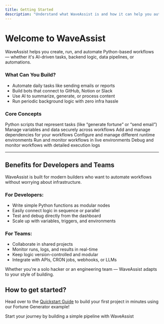 ```yaml
---
title: Getting Started
description: "Understand what WaveAssist is and how it can help you automate workflows with ease."
---
```


# Welcome to WaveAssist

WaveAssist helps you create, run, and automate Python-based workflows — whether it's AI-driven tasks, backend logic, data pipelines, or automations.

### What Can You Build?

- Automate daily tasks like sending emails or reports
- Build bots that connect to GitHub, Notion or Slack
- Use AI to summarize, generate, or process content
- Run periodic background logic with zero infra hassle

### Core Concepts

<CardGroup cols={2}>
	<Card title="Nodes" icon="diagram-project" href="./core-concepts/nodes">
		Python scripts that represent tasks (like “generate fortune” or “send email”)
	</Card>
	<Card title="Data" icon="database" href="./core-concepts/data">
		Manage variables and data securely across workflows
	</Card>
	<Card title="Packages" icon="box" href="./core-concepts/packages">
		Add and manage dependencies for your workflows
	</Card>
	<Card title="Environments" icon="cubes" href="./core-concepts/environments">
		Configure and manage different runtime environments
	</Card>
	<Card title="Deployments" icon="cloud" href="./core-concepts/deployments">
		Run and monitor workflows in live environments
	</Card>
	<Card title="Logs" icon="file-lines" href="./core-concepts/logs">
		Debug and monitor workflows with detailed execution logs
	</Card>
</CardGroup>

---

## Benefits for Developers and Teams

WaveAssist is built for modern builders who want to automate workflows without worrying about infrastructure.

### For Developers:

- Write simple Python functions as modular nodes
- Easily connect logic in sequence or parallel
- Test and debug directly from the dashboard
- Scale up with variables, triggers, and environments

### For Teams:

- Collaborate in shared projects
- Monitor runs, logs, and results in real-time
- Keep logic version-controlled and modular
- Integrate with APIs, CRON jobs, webhooks, or LLMs

Whether you're a solo hacker or an engineering team — WaveAssist adapts to your style of building.

## How to get started?

Head over to the [Quickstart Guide](./quickstart) to build your first project in minutes using our Fortune Generator example!

<Card title="Quick Start" icon="rocket" href="./quickstart">
	Start your journey by building a simple pipeline with WaveAssist
</Card>
